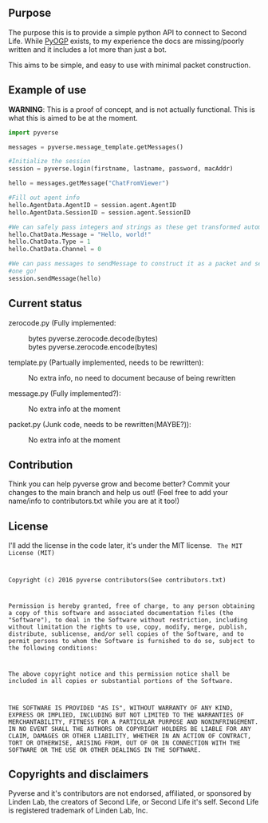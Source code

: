 == Purpose ==
The purpose this is to provide a simple python API to connect to Second Life.
While [[http://wiki.secondlife.com/wiki/PyOGP|PyOGP]] exists, to my experience
the docs are missing/poorly written and it includes a lot more than just a bot.

This aims to be simple, and easy to use with minimal packet construction.

== Example of use ==
'''WARNING''': This is a proof of concept, and is not actually functional.
This is what this is aimed to be at the moment.
<syntaxhighlight lang="python">
import pyverse

messages = pyverse.message_template.getMessages()

#Initialize the session
session = pyverse.login(firstname, lastname, password, macAddr)

hello = messages.getMessage("ChatFromViewer")

#Fill out agent info
hello.AgentData.AgentID = session.agent.AgentID
hello.AgentData.SessionID = session.agent.SessionID

#We can safely pass integers and strings as these get transformed automatically
hello.ChatData.Message = "Hello, world!"
hello.ChatData.Type = 1
hello.ChatData.Channel = 0

#We can pass messages to sendMessage to construct it as a packet and send it in
#one go!
session.sendMessage(hello)
</syntaxhighlight>

== Current status ==
zerocode.py (Fully implemented:
:bytes pyverse.zerocode.decode(bytes)
:bytes pyverse.zerocode.encode(bytes)
    
template.py (Partually implemented, needs to be rewritten):
:No extra info, no need to document because of being rewritten

message.py (Fully implemented?):
:No extra info at the moment

packet.py (Junk code, needs to be rewritten(MAYBE?)):
:No extra info at the moment

== Contribution ==
Think you can help pyverse grow and become better? Commit your changes to the
main branch and help us out! (Feel free to add your name/info to
contributors.txt while you are at it too!)

== License ==
I'll add the license in the code later, it's under the MIT license.
<code>
The MIT License (MIT)

Copyright (c) 2016 pyverse contributors(See contributors.txt)

Permission is hereby granted, free of charge, to any person obtaining a copy
of this software and associated documentation files (the "Software"), to deal
in the Software without restriction, including without limitation the rights
to use, copy, modify, merge, publish, distribute, sublicense, and/or sell
copies of the Software, and to permit persons to whom the Software is
furnished to do so, subject to the following conditions:

The above copyright notice and this permission notice shall be included in all
copies or substantial portions of the Software.

THE SOFTWARE IS PROVIDED "AS IS", WITHOUT WARRANTY OF ANY KIND, EXPRESS OR
IMPLIED, INCLUDING BUT NOT LIMITED TO THE WARRANTIES OF MERCHANTABILITY,
FITNESS FOR A PARTICULAR PURPOSE AND NONINFRINGEMENT. IN NO EVENT SHALL THE
AUTHORS OR COPYRIGHT HOLDERS BE LIABLE FOR ANY CLAIM, DAMAGES OR OTHER
LIABILITY, WHETHER IN AN ACTION OF CONTRACT, TORT OR OTHERWISE, ARISING FROM,
OUT OF OR IN CONNECTION WITH THE SOFTWARE OR THE USE OR OTHER DEALINGS IN THE
SOFTWARE.
</code>

== Copyrights and disclaimers ==
Pyverse and it's contributors are not endorsed, affiliated, or sponsored by
Linden Lab, the creators of Second Life, or Second Life it's self.
Second Life is registered trademark of Linden Lab, Inc.
